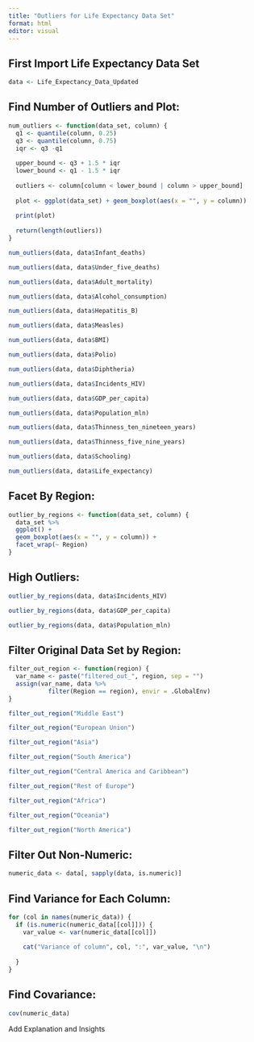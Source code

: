 ```yaml
---
title: "Outliers for Life Expectancy Data Set"
format: html
editor: visual
---
```


## First Import Life Expectancy Data Set

```r
data <- Life_Expectancy_Data_Updated
```

## Find Number of Outliers and Plot:

```r
num_outliers <- function(data_set, column) {
  q1 <- quantile(column, 0.25)
  q3 <- quantile(column, 0.75)
  iqr <- q3 -q1
  
  upper_bound <- q3 + 1.5 * iqr
  lower_bound <- q1 - 1.5 * iqr
  
  outliers <- column[column < lower_bound | column > upper_bound]
  
  plot <- ggplot(data_set) + geom_boxplot(aes(x = "", y = column))
  
  print(plot)
  
  return(length(outliers))
}
```

```r
num_outliers(data, data$Infant_deaths)
```

```r
num_outliers(data, data$Under_five_deaths)
```

```r
num_outliers(data, data$Adult_mortality)
```

```r
num_outliers(data, data$Alcohol_consumption)
```

```r
num_outliers(data, data$Hepatitis_B)
```

```r
num_outliers(data, data$Measles)
```

```r
num_outliers(data, data$BMI)
```

```r
num_outliers(data, data$Polio)
```

```r
num_outliers(data, data$Diphtheria)
```

```r
num_outliers(data, data$Incidents_HIV)
```

```r
num_outliers(data, data$GDP_per_capita)
```

```r
num_outliers(data, data$Population_mln)
```

```r
num_outliers(data, data$Thinness_ten_nineteen_years)
```

```r
num_outliers(data, data$Thinness_five_nine_years)
```

```r
num_outliers(data, data$Schooling)
```

```r
num_outliers(data, data$Life_expectancy)
```

## Facet By Region:

```r
outlier_by_regions <- function(data_set, column) {
  data_set %>%
  ggplot() +
  geom_boxplot(aes(x = "", y = column)) +
  facet_wrap(~ Region)
}
```

## High Outliers:

```r
outlier_by_regions(data, data$Incidents_HIV)
```

```r
outlier_by_regions(data, data$GDP_per_capita)
```

```r
outlier_by_regions(data, data$Population_mln)
```

## Filter Original Data Set by Region:

```r
filter_out_region <- function(region) {
  var_name <- paste("filtered_out_", region, sep = "")
  assign(var_name, data %>%
           filter(Region == region), envir = .GlobalEnv)
}

```

```r
filter_out_region("Middle East")
```

```r
filter_out_region("European Union")
```

```r
filter_out_region("Asia")
```

```r
filter_out_region("South America")
```

```r
filter_out_region("Central America and Caribbean")
```

```r
filter_out_region("Rest of Europe")
```

```r
filter_out_region("Africa")
```

```r
filter_out_region("Oceania")
```

```r
filter_out_region("North America")
```

## Filter Out Non-Numeric: 

```r
numeric_data <- data[, sapply(data, is.numeric)]
```

## Find Variance for Each Column:

```r
for (col in names(numeric_data)) {
  if (is.numeric(numeric_data[[col]])) {
    var_value <- var(numeric_data[[col]])
    
    cat("Variance of column", col, ":", var_value, "\n")
    
  }
}
```

## Find Covariance:

```r
cov(numeric_data)
```

Add Explanation and Insights
